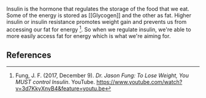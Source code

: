 Insulin is the hormone that regulates the storage of the food that we eat. Some of the energy is stored as [[Glycogen]] and the other as fat. Higher insulin or insulin resistance promotes weight gain and prevents us from accessing our fat for energy [^1]. So when we regulate insulin, we're able to more easily access fat for energy which is what we're aiming for.

## References
[^1]: Fung, J. F. (2017, December 9). _Dr. Jason Fung: To Lose Weight, You MUST control Insulin_. YouTube. https://www.youtube.com/watch?v=3d7KkyXnyB4&feature=youtu.be